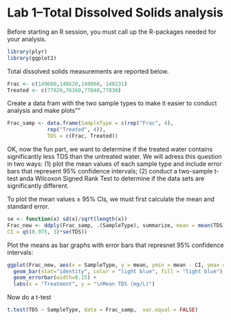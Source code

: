 Lab 1--Total Dissolved Solids analysis
========================================================
Before starting an R session, you must call up the R-packages needed for your analysis.

```r
library(plyr)
library(ggplot2)
```

Total dissolved solids measurements are reported below.

```r
Frac <- c(149660,148620,148060, 148231)
Treated <- c(77820,76160,77840,77830)
```

Create a data fram with the two sample types to make it easier to conduct analysis and make plots""
```r
Frac_samp <- data.frame(SampleType = c(rep("Frac", 4), 
             rep("Treated", 4)),
             TDS = c(Frac, Treated))
```
OK, now the fun part, we want to determine if the treated water contains significantly less TDS than the untreated water. We will adress this question in two ways: (1) plot the mean values of each sample type and include error bars that represent 95% confidence intervals; (2) conduct a two-sample t-test anda Wilcoxon Signed Rank Test to determine if the data sets are significantly different.

To plot the mean values ± 95% CIs, we must first calculate the mean and standard error.

```r
se <- function(x) sd(x)/sqrt(length(x))
Frac_new <- ddply(Frac_samp, .(SampleType), summarize, mean = mean(TDS),
CI = qt(0.975, 3)*se(TDS))
```
Plot the means as bar graphs with error bars that represnet 95% confidence intervals:
```r
ggplot(Frac_new, aes(x = SampleType, y = mean, ymin = mean - CI, ymax = mean + CI)) +
  geom_bar(stat="identity", color = "light blue", fill = "light blue") + 
  geom_errorbar(width=0.15) + 
  labs(x = "Treatment", y = "\nMean TDS (mg/L)") 
```


Now do a t-test

```r
t.test(TDS ~ SampleType, data = Frac_samp,  var.equal = FALSE)
```

